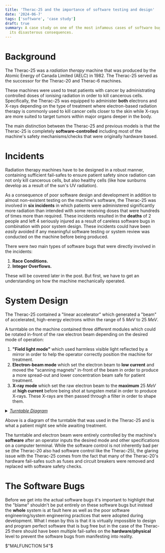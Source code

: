 ```yaml
---
title: 'Therac-25 and the importance of software testing and design'
date: '2024-06-7'
tags: ['software', 'case study']
draft: true
summary: A case study on one of the most infamous cases of software bugs and
  its disasterous consequences.
---
```


# Background

The Therac-25 was a _radiation therapy_ machine that was produced by the Atomic Energy of Canada Limited (AELC) in 1982. The Therac-25 served as the successor for
the Therac-20 and Therac-6 machines.

These machines were used to treat patients with cancer by administrating controlled doses of ionising radiation in order to kill cancerous cells. Specifically,
the Therac-25 was equipped to administer **both** electrons and X-rays depending on the type of treatment where electron-based radiation therapy is commonly used to kill
cancer cells closer to the skin while X-rays are more suited to target tumors within major organs deeper in the body.

The main distinction between the Therac-25 and previous models is that the Therac-25 is completely **software-controlled** including most of the machine's safety
mechanisms/checks that were originally hardware based.

# Incidents

Radiation therapy machines have to be designed in a robust manner, containing sufficient fail-safes to ensure patient safety since radiation can not only kill cancerous
cells, but also healthy cells (like how sunburns develop as a result of the sun's UV radiation).

As a consequence of poor software design and development in addition to almost non-existent testing on the machine's software, the Therac-25 was involved in
**six incidents** in which patients were administered significantly more radiation than intended with some receiving doses that were hundreds of times more than
required. These incidents resulted in the **deaths** of 2 people and left 4 seriously injured as a result of careless software bugs in combination with poor system design.
These incidents could have been _easily_ avoided if any meaningful software testing or system review was conducted on the machine before being produced.

There were _two_ main types of software bugs that were directly involved in the incidents:

1. **Race Conditions.**
2. **Integer Overflows.**

These will be covered later in the post. But first, we have to get an understanding on how the machine mechanically operated.

# System Design

The Therac-25 contained a "linear accelerator" which generated a "beam" of accelerated, high-energy electrons within the range of $5~MeV$ to $25~MeV$.

A turntable on the machine contained three different modules which could be rotated in-front of the raw electron beam depending on the desired mode of operation:

1. **"Field light mode"** which used harmless visible light reflected by a mirror in order to help the operator correctly position the machine for treatment.
2. **Electron-beam mode** which set the electron beam to **low current** and moved the "scanning magnets" in-front of the beam in order to produce a more spread-out and lower concentration beam safe for patient treatment.
3. **X-ray mode** which set the raw electron beam to the **maximum** $25~MeV$ at **high current** before being shot at tungsten metal in order to produce X-rays. These X-rays are then passed
   through a filter in order to shape them.

<details>
  <summary>
    <i>
      <u>Turntable Diagram</u>
    </i>
  </summary>
  <div className="h-auto w-[95%]">![turntable](/static/images/therac/turntable.png)</div>
</details>

Above is a diagram of the turntable that was used in the Therac-25 and is what a patient might see while awaiting treatment.

The turntable and electron beam were entirely controlled by the machine's **software** after an operator inputs the desired mode and other specifications on a computer terminal.
While the software control is not inherently bad per se (the Therac-20 also had software control like the Therac-25), the glaring issue with the Therac-25 comes from the fact
that many of the Therac-20's hardware fail-safes such as fuses and circuit breakers were removed and replaced with software safety checks.

# The Software Bugs

Before we get into the actual software bugs it's important to highlight that the "blame" shouldn't be put entirely on these software bugs but instead the **whole** system
is at fault here as well as the poor software engineering/system engineering practices that were adopted during development. What I mean by this is that it is virtually
impossible to design and program perfect software that is bug free but in the case of the Therac-25 there should have been multiple fail-safes on the **hardware/physical** level
to prevent the software bugs from manifesting into reality.

$"MALFUNCTION 54"$
